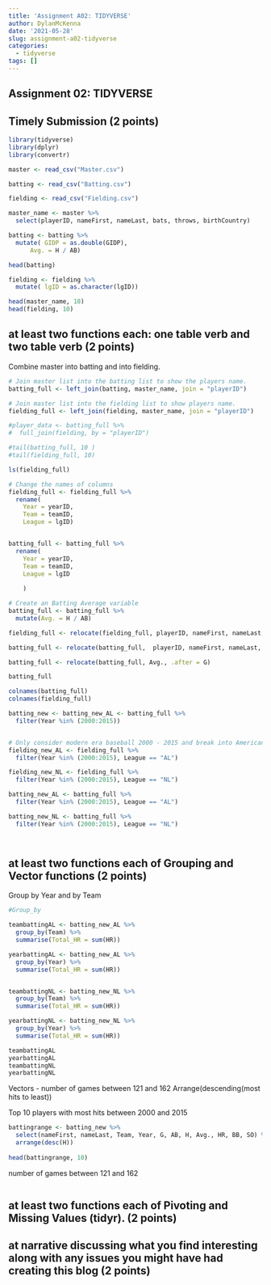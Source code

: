 ```yaml
---
title: 'Assignment A02: TIDYVERSE'
author: DylanMcKenna
date: '2021-05-28'
slug: assignment-a02-tidyverse
categories:
  - tidyverse
tags: []
---
```



## Assignment 02: TIDYVERSE



## Timely Submission (2 points)


```r
library(tidyverse)
library(dplyr)
library(convertr)

master <- read_csv("Master.csv")

batting <- read_csv("Batting.csv")

fielding <- read_csv("Fielding.csv")

master_name <- master %>%
  select(playerID, nameFirst, nameLast, bats, throws, birthCountry)
```

```r

batting <- batting %>%
  mutate( GIDP = as.double(GIDP),
      Avg. = H / AB)

head(batting)

fielding <- fielding %>%
  mutate( lgID = as.character(lgID))

head(master_name, 10)
head(fielding, 10)

```


## at least two functions each: one table verb and two table verb  (2 points)

Combine master into batting and into fielding.

```r
# Join master list into the batting list to show the players name.
batting_full <- left_join(batting, master_name, join = "playerID")

# Join master list into the fielding list to show players name.
fielding_full <- left_join(fielding, master_name, join = "playerID")

#player_data <- batting_full %>%
#  full_join(fielding, by = "playerID")

#tail(batting_full, 10 )
#tail(fielding_full, 10)

ls(fielding_full)
```

```r
# Change the names of columns
fielding_full <- fielding_full %>%
  rename( 
    Year = yearID, 
    Team = teamID,
    League = lgID)


batting_full <- batting_full %>%
  rename( 
    Year = yearID, 
    Team = teamID,
    League = lgID
    
    )


```

```r





# Create an Batting Average variable
batting_full <- batting_full %>%
  mutate(Avg. = H / AB)

fielding_full <- relocate(fielding_full, playerID, nameFirst, nameLast, bats, birthCountry)

batting_full <- relocate(batting_full,  playerID, nameFirst, nameLast, bats, birthCountry )

batting_full <- relocate(batting_full, Avg., .after = G)

batting_full

colnames(batting_full)
colnames(fielding_full)

```



```r

batting_new <- batting_new_AL <- batting_full %>%
  filter(Year %in% (2000:2015))


# Only consider modern era baseball 2000 - 2015 and break into American and National Leagues
fielding_new_AL <- fielding_full %>%
  filter(Year %in% (2000:2015), League == "AL")

fielding_new_NL <- fielding_full %>%
  filter(Year %in% (2000:2015), League == "NL")

batting_new_AL <- batting_full %>%
  filter(Year %in% (2000:2015), League == "AL")

batting_new_NL <- batting_full %>%
  filter(Year %in% (2000:2015), League == "NL")




```


## at least two functions each of Grouping and Vector functions (2 points)
Group by Year and by Team

```r
#Group_by

teambattingAL <- batting_new_AL %>%
  group_by(Team) %>%
  summarise(Total_HR = sum(HR))

yearbattingAL <- batting_new_AL %>%
  group_by(Year) %>%
  summarise(Total_HR = sum(HR))


teambattingNL <- batting_new_NL %>%
  group_by(Team) %>%
  summarise(Total_HR = sum(HR))

yearbattingNL <- batting_new_NL %>%
  group_by(Year) %>%
  summarise(Total_HR = sum(HR))

teambattingAL
yearbattingAL
teambattingNL
yearbattingNL
```

Vectors - number of games between 121 and 162
Arrange(descending(most hits to least))

Top 10 players with most hits between 2000 and 2015
```r
battingrange <- batting_new %>%
  select(nameFirst, nameLast, Team, Year, G, AB, H, Avg., HR, BB, SO) %>%
  arrange(desc(H))
  
head(battingrange, 10)

```

number of games between 121 and 162

```r

```


## at least two functions each of Pivoting and Missing Values (tidyr). (2 points)




## at narrative discussing what you find interesting along with any issues you might have had creating this blog (2 points)
